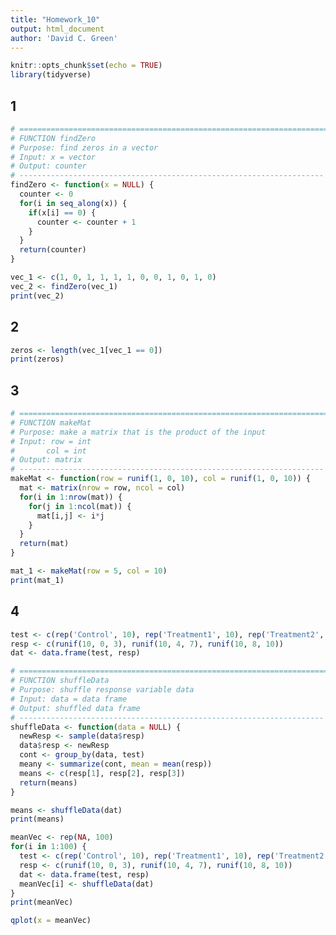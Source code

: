 ```yaml
---
title: "Homework_10"
output: html_document
author: 'David C. Green'
---
```


```r
knitr::opts_chunk$set(echo = TRUE)
library(tidyverse)
```

## 1

```r

# ======================================================================
# FUNCTION findZero
# Purpose: find zeros in a vector
# Input: x = vector
# Output: counter
# --------------------------------------------------------------------
findZero <- function(x = NULL) {
  counter <- 0
  for(i in seq_along(x)) {
    if(x[i] == 0) {
      counter <- counter + 1
    }
  }
  return(counter)
}

vec_1 <- c(1, 0, 1, 1, 1, 1, 0, 0, 1, 0, 1, 0)
vec_2 <- findZero(vec_1)
print(vec_2)
```

## 2

```r
zeros <- length(vec_1[vec_1 == 0])
print(zeros)
```

## 3

```r

# ======================================================================
# FUNCTION makeMat
# Purpose: make a matrix that is the product of the input
# Input: row = int
#       col = int
# Output: matrix
# --------------------------------------------------------------------
makeMat <- function(row = runif(1, 0, 10), col = runif(1, 0, 10)) {
  mat <- matrix(nrow = row, ncol = col)
  for(i in 1:nrow(mat)) {
    for(j in 1:ncol(mat)) {
      mat[i,j] <- i*j
    }
  }
  return(mat)
}

mat_1 <- makeMat(row = 5, col = 10)
print(mat_1)

```

## 4

```r
test <- c(rep('Control', 10), rep('Treatment1', 10), rep('Treatment2', 10))
resp <- c(runif(10, 0, 3), runif(10, 4, 7), runif(10, 8, 10))
dat <- data.frame(test, resp)

# ======================================================================
# FUNCTION shuffleData
# Purpose: shuffle response variable data
# Input: data = data frame
# Output: shuffled data frame
# --------------------------------------------------------------------
shuffleData <- function(data = NULL) {
  newResp <- sample(data$resp)
  data$resp <- newResp
  cont <- group_by(data, test)
  meany <- summarize(cont, mean = mean(resp))
  means <- c(resp[1], resp[2], resp[3])
  return(means)
}

means <- shuffleData(dat)
print(means)

meanVec <- rep(NA, 100)
for(i in 1:100) {
  test <- c(rep('Control', 10), rep('Treatment1', 10), rep('Treatment2', 10))
  resp <- c(runif(10, 0, 3), runif(10, 4, 7), runif(10, 8, 10))
  dat <- data.frame(test, resp)
  meanVec[i] <- shuffleData(dat)
}
print(meanVec)

qplot(x = meanVec)

```

